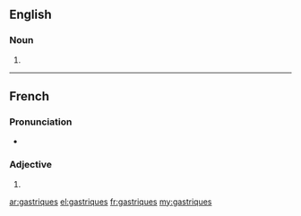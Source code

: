 {{also|gástriques|gàstriques}}
==English==

===Noun===
{{head|en|noun plural form}}

# {{plural of|gastrique|lang=en}}

----

==French==

===Pronunciation===
* {{IPA|/ɡastʁik/|lang=fr}}

===Adjective===
{{fr-adj-form}}

# {{plural of|gastrique|lang=fr}}

[[ar:gastriques]]
[[el:gastriques]]
[[fr:gastriques]]
[[my:gastriques]]